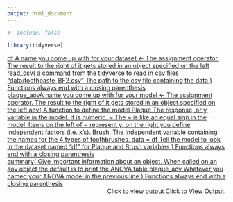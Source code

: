 ```yaml
---
output: html_document
---
```


```{=html}
<script type="text/javascript">
 function showhide(id) {
    var e = document.getElementById(id);
    e.style.display = (e.style.display == 'block') ? 'none' : 'block';
 }
</script>
```

```r
#| include: false

library(tidyverse)
```


<a href="javascript:showhide('bff1')">
<div class="hoverchunk">
  <span class="tooltipr">
df
  <span class="tooltiprtext">A name you come up with for your dataset</span>
  </span><span class="tooltipr">
<-
  <span class="tooltiprtext">The assignment operator. The result to the right of it gets stored in an object specified on the left</span>
  </span><span class="tooltipr">
read_csv(
  <span class="tooltiprtext">a command from the tidyverse to read in csv files</span>
  </span><span class="tooltipr">
"data/toothpaste_BF2.csv"
  <span class="tooltiprtext">The path to the csv file containing the data</span>
  </span><span class="tooltipr">
)
  <span class="tooltiprtext">Functions always end with a closing parenthesis</span>
  </span><br/><span class="tooltipr">
plaque_aov<span class="tooltiprtext">A name you come up with for your model</span>
  </span><span class="tooltipr">
<-
    <span class="tooltiprtext">The assignment operator. The result to the right of it gets stored in an object specified on the left</span>
  </span><span class="tooltipr">
aov(
  <span class="tooltiprtext">A function to define the model</span>
  </span><span class="tooltipr">
Plaque
  <span class="tooltiprtext">The response, or y, variable in the model. It is numeric.</span>
  </span><span class="tooltipr">
~
  <span class="tooltiprtext">The ~ is like an equal sign in the model. Items on the left of ~ represent y, on the right you define independent factors (i.e. x's).</span>
  </span><span class="tooltipr">
Brush,
  <span class="tooltiprtext">The independent variable containing the names for the 4 types of toothbrushes.</span>
  </span><span class="tooltipr">
data = df
  <span class="tooltiprtext">Tell the model to look in the dataset named "df" for Plaque and Brush variables</span>
  </span><span class="tooltipr">
)
<span class="tooltiprtext">Functions always end with a closing parenthesis</span>
  </span><br/><span class="tooltipr">
summary(
  <span class="tooltiprtext">Give important information about an object. When called on an aov object the default is to print the ANOVA table</span>
  </span><span class="tooltipr">
plaque_aov
  <span class="tooltiprtext">
  Whatever you named your ANOVA model in the previous line
  </span></span>
  <span class="tooltipr">
)
  <span class="tooltiprtext">
  Functions always end with a closing parenthesis
  </span></span><br/><span class="tooltipr" style="float:right;">
Click to view output 
  <span class="tooltiprtext">Click to View Output.</span>
</span>
</div>
</a>
<div id="bff1" style="display:none;">

```r
#| echo: false
df <- read_csv("../data/toothpaste_BF2.csv")
plaque_aov <- aov(Plaque ~ Brush, data = df)
summary(plaque_aov)
```

</div>